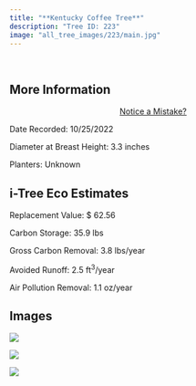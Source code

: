 ```yaml
---
title: "**Kentucky Coffee Tree**"
description: "Tree ID: 223"
image: "all_tree_images/223/main.jpg"
---
```


<br>

## **More Information**
::: column-margin
<center><a class="button" href="https://forms.gle/W6f5nwYxrM33hF4f7">Notice a Mistake?</a></center>
:::


Date Recorded:  10/25/2022

Diameter at Breast Height:  3.3  inches

Planters:  Unknown

## **i-Tree Eco Estimates**


 Replacement Value: $ 62.56

 Carbon Storage:  35.9  lbs

 Gross Carbon Removal:  3.8  lbs/year

 Avoided Runoff:  2.5  ft<sup>3</sup>/year

 Air Pollution Removal:  1.1  oz/year

## **Images**


 ![](all_tree_images/223/IMG_7174.jpg)

 ![](all_tree_images/223/IMG_7175.jpg)

 ![](all_tree_images/223/main.jpg)
